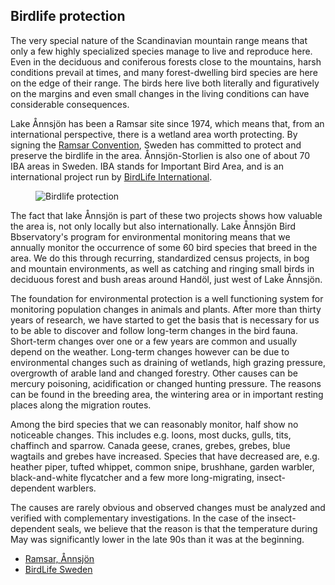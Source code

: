 
## Birdlife protection

The very special nature of the Scandinavian mountain range means that only a few highly specialized species manage to live and reproduce here. Even in the deciduous and coniferous forests close to the mountains, harsh conditions prevail at times, and many forest-dwelling bird species are here on the edge of their range. The birds here live both literally and figuratively on the margins and even small changes in the living conditions can have considerable consequences.

Lake Ånnsjön has been a Ramsar site since 1974, which means that, from an international perspective, there is a wetland area worth protecting. By signing the [Ramsar Convention](http://ramsar.org/), Sweden has committed to protect and preserve the birdlife in the area. Ånnsjön-Storlien is also one of about 70 IBA areas in Sweden. IBA stands for Important Bird Area, and is an international project run by [BirdLife International](http://birdlife.org/).

<Figure caption="Birdlife protection sign. Foto Steve Dahlfors">
  <Image
    alt="Birdlife protection"
    src="/images/fagelskydd_steve-dahlfors.jpg"
  />
</Figure>

The fact that lake Ånnsjön is part of these two projects shows how valuable the area is, not only locally but also internationally. Lake Ånnsjön Bird Bbservatory's program for environmental monitoring means that we annually monitor the occurrence of some 60 bird species that breed in the area. We do this through recurring, standardized census projects, in bog and mountain environments, as well as catching and ringing small birds in deciduous forest and bush areas around Handöl, just west of Lake Ånnsjön.

The foundation for environmental protection is a well functioning system for monitoring population changes in animals and plants. After more than thirty years of research, we have started to get the basis that is necessary for us to be able to discover and follow long-term changes in the bird fauna. Short-term changes over one or a few years are common and usually depend on the weather. Long-term changes however can be due to environmental changes such as draining of wetlands, high grazing pressure, overgrowth of arable land and changed forestry. Other causes can be mercury poisoning, acidification or changed hunting pressure. The reasons can be found in the breeding area, the wintering area or in important resting places along the migration routes.

Among the bird species that we can reasonably monitor, half show no noticeable changes. This includes e.g. loons, most ducks, gulls, tits, chaffinch and sparrow. Canada geese, cranes, grebes, grebes, blue wagtails and grebes have increased. Species that have decreased are, e.g. heather piper, tufted whippet, common snipe, brushhane, garden warbler, black-and-white flycatcher and a few more long-migrating, insect-dependent warblers.

The causes are rarely obvious and observed changes must be analyzed and verified with complementary investigations. In the case of the insect-dependent seals, we believe that the reason is that the temperature during May was significantly lower in the late 90s than it was at the beginning.

- [Ramsar, Ånnsjön](https://rsis.ramsar.org/ris/26)
- [BirdLife Sweden](https://birdlife.se/fagelskydd/)
